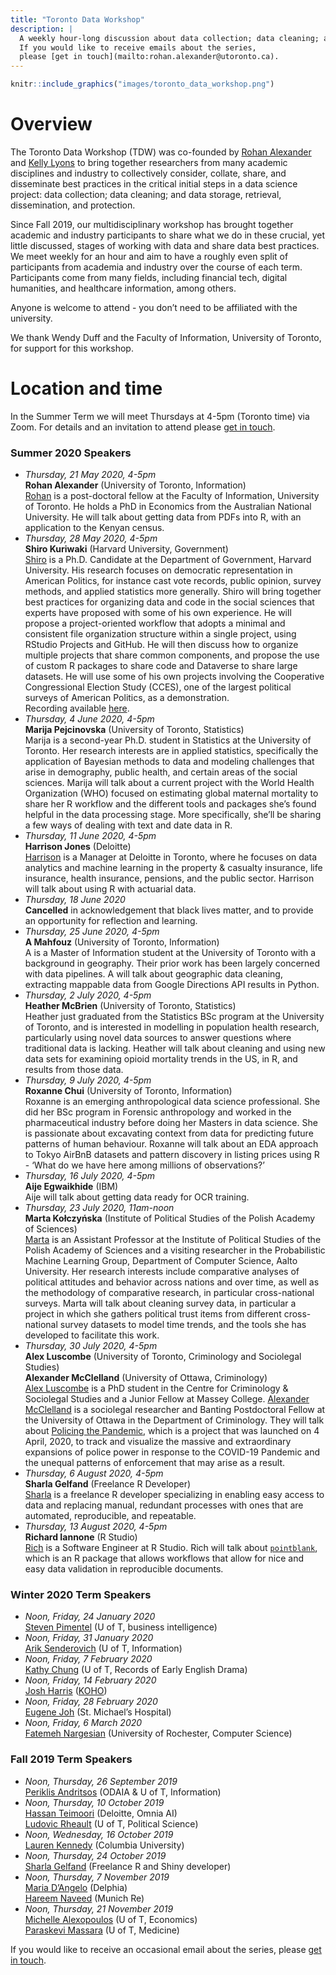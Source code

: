 ```yaml
---
title: "Toronto Data Workshop"
description: |
  A weekly hour-long discussion about data collection; data cleaning; and data storage, retrieval, dissemination, and protection in academia and industry. All welcome! 
  If you would like to receive emails about the series, 
  please [get in touch](mailto:rohan.alexander@utoronto.ca).
---
```


```r
knitr::include_graphics("images/toronto_data_workshop.png") 
```

# Overview

The Toronto Data Workshop (TDW) was co-founded by [Rohan Alexander](https://rohanalexander.com/) and [Kelly Lyons](http://individual.utoronto.ca/klyons/) to bring together researchers from many academic disciplines and industry to collectively consider, collate, share, and disseminate best practices in the critical initial steps in a data science project: data collection; data cleaning; and data storage, retrieval, dissemination, and protection.

Since Fall 2019, our multidisciplinary workshop has brought together academic and industry participants to share what we do in these crucial, yet little discussed, stages of working with data and share data best practices. We meet weekly for an hour and aim to have a roughly even split of participants from academia and industry over the course of each term. Participants come from many fields, including financial tech, digital humanities, and healthcare information, among others. 

Anyone is welcome to attend - you don't need to be affiliated with the university. 

We thank Wendy Duff and the Faculty of Information, University of Toronto, for support for this workshop.


# Location and time

In the Summer Term we will meet Thursdays at 4-5pm (Toronto time) via Zoom. For details and an invitation to attend please [get in touch](mailto:rohan.alexander@utoronto.ca). 


### Summer 2020 Speakers

* *Thursday, 21 May 2020, 4-5pm*  
	**Rohan Alexander** (University of Toronto, Information)  
	[Rohan](rohanalexander.com) is a post-doctoral fellow at the Faculty of Information, University of Toronto. He holds a PhD in Economics from the Australian National University. He will talk about getting data from PDFs into R, with an application to the Kenyan census.
* *Thursday, 28 May 2020, 4-5pm*  
	**Shiro Kuriwaki** (Harvard University, Government)  
	[Shiro](https://www.shirokuriwaki.com/) is a Ph.D. Candidate at the Department of Government, Harvard University. His research focuses on democratic representation in American Politics, for instance cast vote records, public opinion, survey methods, and applied statistics more generally. Shiro will bring together best practices for organizing data and code in the social sciences that experts have proposed with some of his own experience. He will propose a project-oriented workflow that adopts a minimal and consistent file organization structure within a single project, using RStudio Projects and GitHub. He will then discuss how to organize multiple projects that share common components, and propose the use of custom R packages to share code and Dataverse to share large datasets. He will use some of his own projects involving the Cooperative Congressional Election Study (CCES), one of the largest political surveys of American Politics, as a demonstration.  
	Recording available [here](https://vimeo.com/424091492).
* *Thursday, 4 June 2020, 4-5pm*  
	**Marija Pejcinovska** (University of Toronto, Statistics)  
	Marija is a second-year Ph.D. student in Statistics at the University of Toronto. Her research interests are in applied statistics, specifically the application of Bayesian methods to data and modeling challenges that arise in demography, public health, and certain areas of the social sciences. Marija will talk about a current project with the World Health Organization (WHO) focused on estimating global maternal mortality to share her R workflow and the different tools and packages she's found helpful in the data processing stage. More specifically, she'll be sharing a few ways of dealing with text and date data in R. 
* *Thursday, 11 June 2020, 4-5pm*  
	**Harrison Jones** (Deloitte)  
	[Harrison](https://ca.linkedin.com/in/harrison-jones-a9947b60) is a Manager at Deloitte in Toronto, where he focuses on data analytics and machine learning in the property & casualty insurance, life insurance, health insurance, pensions, and the public sector. Harrison will talk about using R with actuarial data.
* *Thursday, 18 June 2020*  
	**Cancelled** in acknowledgement that black lives matter, and to provide an opportunity for reflection and learning.
* *Thursday, 25 June 2020, 4-5pm*  
	**A Mahfouz** (University of Toronto, Information)  
	A is a Master of Information student at the University of Toronto with a background in geography. Their prior work has been largely concerned with data pipelines. A will talk about geographic data cleaning, extracting mappable data from Google Directions API results in Python.
* *Thursday, 2 July 2020, 4-5pm*  
	**Heather McBrien** (University of Toronto, Statistics)  
	Heather just graduated from the Statistics BSc program at the University of Toronto, and is interested in modelling in population health research, particularly using novel data sources to answer questions where traditional data is lacking. Heather will talk about cleaning and using new data sets for examining opioid mortality trends in the US, in R, and results from those data.
* *Thursday, 9 July 2020, 4-5pm*  
	**Roxanne Chui** (University of Toronto, Information)  
	Roxanne is an emerging anthropological data science professional. She did her BSc program in Forensic anthropology and worked in the pharmaceutical industry before doing her Masters in data science. She is passionate about excavating context from data for predicting future patterns of human behaviour. Roxanne will talk about an EDA approach to Tokyo AirBnB datasets and pattern discovery in listing prices using R - 'What do we have here among  millions of observations?'
* *Thursday, 16 July 2020, 4-5pm*  
	**Aije Egwaikhide** (IBM)  
	Aije will talk about getting data ready for OCR training.
* *Thursday, 23 July 2020, 11am-noon*  
	**Marta Kołczyńska** (Institute of Political Studies of the Polish Academy of Sciences)  
	[Marta](https://martakolczynska.com/) is an Assistant Professor at the Institute of Political Studies of the Polish Academy of Sciences and a visiting researcher in the Probabilistic Machine Learning Group, Department of Computer Science, Aalto University. Her research interests include comparative analyses of political attitudes and behavior across nations and over time, as well as the methodology of comparative research, in particular cross-national surveys. Marta will talk about cleaning survey data, in particular a project in which she gathers political trust items from different cross-national survey datasets to model time trends, and the tools she has developed to facilitate this work.
* *Thursday, 30 July 2020, 4-5pm*  
	**Alex Luscombe** (University of Toronto, Criminology and Sociolegal Studies)  
	**Alexander McClelland** (University of Ottawa, Criminology)  
	[Alex Luscombe](https://criminology.utoronto.ca/facultyandstaff/graduate-students/alex-luscombe/) is a PhD student in the Centre for Criminology & Sociolegal Studies and a Junior Fellow at Massey College. [Alexander McClelland](https://www.alexandermcclelland.ca/) is a sociolegal researcher and Banting Postdoctoral Fellow at the University of Ottawa in the Department of Criminology. 	They will talk about [Policing the Pandemic](https://www.policingthepandemic.ca/), which is a project that was launched on 4 April, 2020, to track and visualize the massive and extraordinary expansions of police power in response to the COVID-19 Pandemic and the unequal patterns of enforcement that may arise as  a result. 
* *Thursday, 6 August 2020, 4-5pm*  
	**Sharla Gelfand** (Freelance R Developer)  
	[Sharla](https://sharla.party/) is a freelance R developer specializing in enabling easy access to data and replacing manual, redundant processes with ones that are automated, reproducible, and repeatable. 
* *Thursday, 13 August 2020, 4-5pm*  
	**Richard Iannone** (R Studio)  
	[Rich](https://twitter.com/riannone) is a Software Engineer at R Studio. Rich will talk about [`pointblank`](https://github.com/rich-iannone/pointblank), which is an R package that allows workflows that allow for nice and easy data validation in reproducible documents.
	



	



### Winter 2020 Term Speakers

* *Noon, Friday, 24 January 2020*  
    [Steven Pimentel](https://www.linkedin.com/in/steve-pimentel-3610a11/) (U of T, business intelligence) 
* *Noon, Friday, 31 January 2020*  
    [Arik Senderovich](https://ischool.utoronto.ca/profile/arik-senderovich/) (U of T, Information)  
* *Noon, Friday, 7 February 2020*  
    [Kathy Chung](https://www.linkedin.com/in/kathy-k-y-chung-a5b46698/) (U of T, Records of Early English Drama)
* *Noon, Friday, 14 February 2020*  
    [Josh Harris](https://www.linkedin.com/in/josh-harris-86188983/) ([KOHO](https://www.koho.ca/))
* *Noon, Friday, 28 February 2020*  
    [Eugene Joh](https://www.linkedin.com/in/eugejoh/) (St. Michael's Hospital)
* *Noon, Friday, 6 March 2020*  
    [Fatemeh Nargesian](https://www.cs.rochester.edu/people/faculty/nargesian-fatemeh/index.html) (University of Rochester, Computer Science)



### Fall 2019 Term Speakers
 
* *Noon, Thursday, 26 September 2019*  
    [Periklis Andritsos](http://www.cs.toronto.edu/~periklis/) (ODAIA & U of T, Information)  
* *Noon, Thursday, 10 October 2019*  
    [Hassan Teimoori](https://ca.linkedin.com/in/hassan-teimoori) (Deloitte, Omnia AI)  
    [Ludovic Rheault](https://ludovicrheault.weebly.com/) (U of T, Political Science)
* *Noon, Wednesday, 16 October 2019*  
    [Lauren Kennedy](https://au.linkedin.com/in/lauren-kennedy-783864bb) (Columbia University)  
* *Noon, Thursday, 24 October 2019*  
    [Sharla Gelfand](https://sharla.party/) (Freelance R and Shiny developer)  
* *Noon, Thursday, 7 November 2019*  
    [Maria D'Angelo](https://ca.linkedin.com/in/mariacdangelo) (Delphia)  
    [Hareem Naveed](https://ca.linkedin.com/in/hareemnaveed) (Munich Re)    
* *Noon, Thursday, 21 November 2019*  
    [Michelle Alexopoulos](http://homes.chass.utoronto.ca/~malex/) (U of T, Economics)  
    [Paraskevi Massara](https://ca.linkedin.com/in/paraskevi-massara-597326a0) (U of T, Medicine)  


If you would like to receive an occasional email about the series, please [get in touch](mailto:rohan.alexander@utoronto.ca). 
